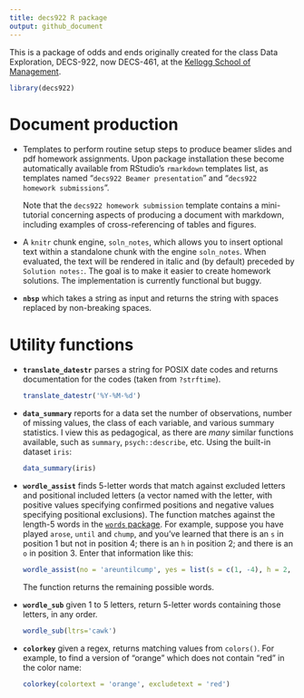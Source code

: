 ```yaml
---
title: decs922 R package
output: github_document
---
```


This is a package of odds and ends originally created for the class
Data Exploration, DECS-922, now DECS-461, at the [Kellogg School of
Management](https://www.kellogg.northwestern.edu/). 

```r
library(decs922)
```



# Document production

* Templates to perform routine setup steps to produce beamer slides
  and pdf homework assignments.  Upon package installation these
  become automatically available from RStudio's `rmarkdown` templates
  list, as templates named "`decs922 Beamer presentation`" and "`decs922
  homework submissions`". 
  
  Note that the `decs922 homework
  submission ` template contains a mini-tutorial concerning
  aspects of producing a document with markdown, including
  examples of cross-referencing of tables and figures.
* A `knitr` chunk engine, `soln_notes`, which allows you to insert
  optional text within a standalone chunk with the engine
  `soln_notes`. When evaluated, the text will be rendered in italic
  and (by default) preceded by `Solution notes:`. The goal is to make
  it easier to create homework solutions. The implementation is
  currently functional but buggy.
* **`nbsp`** which takes a string as input and returns the
  string with spaces replaced by non-breaking spaces.
  
# Utility functions

* **`translate_datestr`** parses a string for POSIX
  date codes and returns documentation for the codes (taken from `?strftime`).
  
  ```r
  translate_datestr('%Y-%M-%d')
  ```

* **`data_summary`** reports for a data set the number
  of observations, number of missing values, the class of each
  variable, and various summary statistics. I view this as
  pedagogical, as there are *many* similar functions available, such
  as `summary`, `psych::describe`, etc.  Using the
  built-in dataset `iris`:
  
  
  ```r
  data_summary(iris)
  ```
* **`wordle_assist`** finds 5-letter words that match against excluded letters and positional
  included letters (a vector named with the letter, with positive values
  specifying confirmed positions and negative values specifying
  positional exclusions). The function matches against 
  the length-5 words in the [`words` package](https://CRAN.R-project.org/package=words). For example, suppose you have played `arose`, `until` and `chump`, and you've learned that there is an `s` in position 1 but not in position 4; there is an `h` in position 2; and there is an `o` in position 3. Enter that information like this:
  ```r
  wordle_assist(no = 'areuntilcump', yes = list(s = c(1, -4), h = 2, o = 3))
  ```
  The function returns the remaining possible words.
* **`wordle_sub`** given 1 to 5 letters, return 5-letter words containing
  those letters, in any order.
  ```r
  wordle_sub(ltrs='cawk')
  ```

* **`colorkey`** given a regex, returns matching values from
  `colors()`.  For example, to find a version of "orange" which does
  not contain "red" in the color name:

    ```r
    colorkey(colortext = 'orange', excludetext = 'red')
    ```




